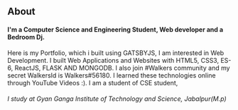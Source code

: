 ## About

#### I'm a Computer Science and Engineering Student, Web developer and a Bedroom Dj.

Here is my Portfolio, which i built using GATSBYJS, I am interested in Web Development. I built Web Applications and Websites with HTML5, CSS3, ES-6, ReactJS, FLASK AND MONGODB.
I also join #Walkers community and my secret WalkersId is Walkers#56180.
I learned these technologies online through YouTube Videos :).
I am a student of CSE student, 
###### I study at Gyan Ganga Institute of Technology and Science, Jabalpur(M.p)


<ProjectCard title="Click here for my GitHub Profile " link="https://github.com/saurabhsen1212" bg="">
</ProjectCard>